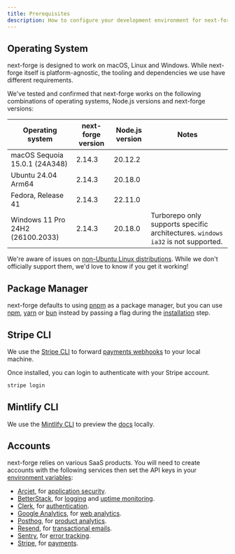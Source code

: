 ```yaml
---
title: Prerequisites
description: How to configure your development environment for next-forge.
---
```


## Operating System

next-forge is designed to work on macOS, Linux and Windows. While next-forge itself is platform-agnostic, the tooling and dependencies we use have different requirements.

We've tested and confirmed that next-forge works on the following combinations of operating systems, Node.js versions and next-forge versions:

| Operating system | next-forge version | Node.js version | Notes |
| ---------------- | ----------------- | --------------- | ----- |
| macOS Sequoia 15.0.1 (24A348) | 2.14.3 | 20.12.2 |  |
| Ubuntu 24.04 Arm64 | 2.14.3 | 20.18.0 |  |
| Fedora, Release 41 | 2.14.3 | 22.11.0 |  |
| Windows 11 Pro 24H2 (26100.2033) | 2.14.3 | 20.18.0 | Turborepo only supports specific architectures. `windows ia32` is not supported. |

We're aware of issues on [non-Ubuntu Linux distributions](https://github.com/vercel/next-forge/issues/238). While we don't officially support them, we'd love to know if you get it working!

## Package Manager

next-forge defaults to using [pnpm](https://pnpm.io/) as a package manager, but you can use [npm](https://www.npmjs.com/), [yarn](https://yarnpkg.com/) or [bun](https://bun.sh/) instead by passing a flag during the [installation](/docs/setup/installation) step.

## Stripe CLI

We use the [Stripe CLI](https://docs.stripe.com/stripe-cli) to forward [payments webhooks](/packages/payments#webhooks) to your local machine.

Once installed, you can login to authenticate with your Stripe account.

```sh title="Terminal"
stripe login
```

## Mintlify CLI

We use the [Mintlify CLI](https://mintlify.com/docs/development) to preview the [docs](/apps/docs) locally.

## Accounts

next-forge relies on various SaaS products. You will need to create accounts with the following services then set the API keys in your [environment variables](/docs/setup/env):

- [Arcjet](https://arcjet.com), for [application security](/packages/security/application).
- [BetterStack](https://betterstack.com), for [logging](/packages/observability/logging) and [uptime monitoring](/packages/observability/uptime).
- [Clerk](https://clerk.com), for [authentication](/packages/authentication).
- [Google Analytics](https://developers.google.com/analytics), for [web analytics](/packages/analytics/web).
- [Posthog](https://posthog.com), for [product analytics](/packages/analytics/product).
- [Resend](https://resend.com), for [transactional emails](/packages/email).
- [Sentry](https://sentry.io), for [error tracking](/packages/observability/error-capture).
- [Stripe](https://stripe.com), for [payments](/packages/payments).
